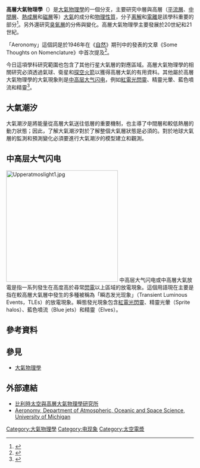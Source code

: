 {{大气科学}}
'''高層大氣物理學'''（{{lang-en|'''Aeronomy'''}}）是[[大氣物理學|大氣物理學]]的一個分支，主要研究中層與高層（[[平流層|平流層]]、[[中間層|中間層]]、[[熱成層|熱成層]]和[[磁層|磁層]]等）[[大氣|大氣]]的成分和[[物理性質|物理性質]]，分子[[离解|离解]]和[[電離|電離]]是該學科重要的部分<ref>{{cite book|last=Chapman|first=Sydney|title=The Thermosphere - the Earth's Outermost Atmosphere|series= Physics of the Upper Atmosphere
|year=1960|publisher=[[Academic_Press|Academic Press]]|isbn=978-0-12-582050-9|pages=4}}</ref>。另外還研究[[臭氧層|臭氧層]]的分佈與變化。高層大氣物理學主要發展於20世紀和21世紀。

「Aeronomy」這個詞是{{link-en|西德尼·查普曼 (數學家)|Sydney Chapman (mathematician)|西德尼·查普曼}}於1946年在《[[自然_(期刊)|自然]]》期刊中的{{link-en|讀者來信|Letter to the editor}}發表的文章《Some Thoughts on Nomenclature》中首次提及<ref>{{cite book|first=Andrew F.|last= Nagy|pages=1–2 |title=''Comparative Aeronomy''|author2=Balogh, André|author3= Thomas E. Cravens|author4=Mendillo, Michael|author5=Mueller-Woodarg, Ingo|publisher=Springer |year=2008|ISBN=978-0-387-87824-9}}</ref>。

今日這項學科研究範圍也包含了其他行星大氣層的對應區域。高層大氣物理學的相關研究必須透過氣球、衛星和[[探空火箭|探空火箭]]以獲得高層大氣的有用資料。其他屬於高層大氣物理學的大氣現象則是[[中高层大气闪电|中高层大气闪电]]，例如[[紅電光閃靈|紅電光閃靈]]、精靈光暈、藍色噴流和精靈<ref>{{Cite web |url=http://www.nsf.gov/geo/plr/antarct/ajus/nsf9828/9828pdf/nsf9828l.pdf |title=Palmer Station measurements of radio atmospherics associated with upward electrodynamic coupling phenomena between thunderstorms and the mesosphere/lower ionosphere |access-date=2013-11-18 |archive-date=2017-02-15 |archive-url=https://web.archive.org/web/20170215192548/https://www.nsf.gov/geo/plr/antarct/ajus/nsf9828/9828pdf/nsf9828l.pdf |dead-url=no }}</ref>。

==大氣潮汐==
{{Main|大氣潮汐}}
大氣潮汐是將能量從高層大氣送往低層的重要機制，也主導了中間層和較低熱層的動力狀態；因此，了解大氣潮汐對於了解整個大氣層狀態是必須的。對於地球大氣層的監測和預測變化必須要進行大氣潮汐的模型建立和觀測{{citation needed|date=November 2012}}。

==中高层大气闪电==
[[File:Upperatmoslight1.jpg|300px]]
{{Main|中高层大气闪电|紅色精靈}}
中高层大气闪电或中高層大氣放電是指一系列發生在高度高於尋常[[閃電|閃電]]以上區域的放電現象。這個用語現在主要是指在較高層大氣層中發生的多種被稱為「瞬态发光现象」（Transient Luminous Events，TLEs）的放電現象。瞬態發光現象包含[[紅電光閃靈|紅電光閃靈]]、精靈光暈（Sprite halos）、藍色噴流（Blue jets）和精靈（Elves）。

==參考資料==
{{reflist}}

==參見==
*[[大氣物理學|大氣物理學]]

==外部連結==
*[http://www.aeronomie.be/en/index.htm 比利時太空與高層大氣物理學研究所] {{Wayback|url=http://www.aeronomie.be/en/index.htm |date=20191025164141 }}
*[http://aoss.engin.umich.edu/pages/space/aeronomy Aeronomy, Department of Atmospheric, Oceanic and Space Science, University of Michigan] {{Wayback|url=http://aoss.engin.umich.edu/pages/space/aeronomy |date=20150503105621 }}

{{Authority control}}
[[Category:大氣物理學|Category:大氣物理學]]
[[Category:电现象|Category:电现象]]
[[Category:太空電漿|Category:太空電漿]]